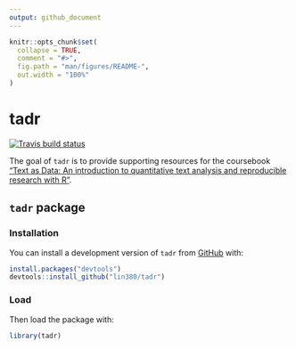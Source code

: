 ```yaml
---
output: github_document
---
```


<!-- README.md is generated from README.Rmd. Please edit that file -->

```r
knitr::opts_chunk$set(
  collapse = TRUE,
  comment = "#>",
  fig.path = "man/figures/README-",
  out.width = "100%"
)
```

# tadr

<!-- badges: start -->
[![Travis build status](https://travis-ci.com/lin380/tadr.svg?branch=master)](https://travis-ci.com/lin380/tadr)
<!-- badges: end -->

The goal of `tadr` is to provide supporting resources for the coursebook ["Text as Data: An introduction to quantitative text analysis and reproducible research with R"](https://lin380.github.io/coursebook/).

## `tadr` package

### Installation

<!-- You can install the released version of tadr from [CRAN](https://CRAN.R-project.org) with: -->

You can install a development version of `tadr` from [GitHub](https://github.com/) with:

``` r
install.packages("devtools")
devtools::install_github("lin380/tadr")
```

### Load

Then load the package with:

```r
library(tadr)
```

<!-- 

## `swirl` lessons

### Installation 

The swirl lessons can be downloaded within an R console by running:

```r
install.packages("swirl")
library("swirl")
install_course_github("lin380", "swirl")
```

### Load and run

To load and start a lesson run: 

```r
swirl()
```

and follow the instructions to get started and to select a lesson.

-->
